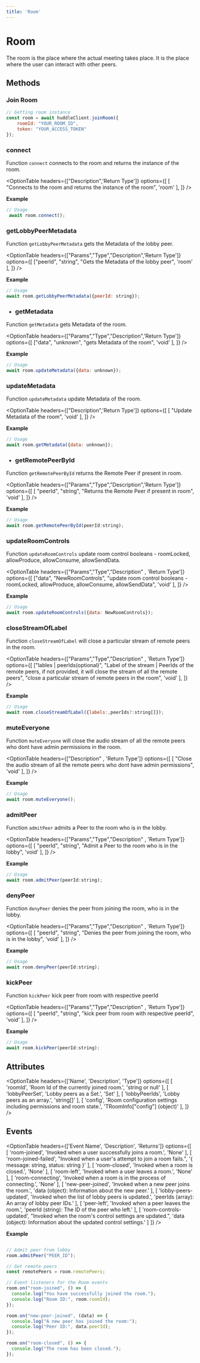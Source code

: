 ```yaml
---
title: 'Room'
---
```



# Room

The room is the place where the actual meeting takes place. It is the place where the user can interact with other peers.

## Methods 

### Join Room

```jsx
// Getting room instance
const room = await huddleClient.joinRoom({
	roomId: "YOUR_ROOM_ID",
	token: "YOUR_ACCESS_TOKEN"
});
```


 ### connect

Function `connect` connects to the room and returns the instance of the room.

<OptionTable
    headers={["Description",'Return Type']}
  options={[
    [
      "Connects to the room and returns the instance of the room",
      'room'
    ],
  ]}
/>

**Example**
```jsx
// Usage
 await room.connect();
```

 ### getLobbyPeerMetadata

Function `getLobbyPeerMetadata` gets the Metadata of the lobby peer.

<OptionTable
    headers={["Params","Type","Description",'Return Type']}
  options={[
    ["peerId",
    "string",
      "Gets the Metadata of the lobby peer",
      'room'
    ],
  ]}
/>

**Example**
```jsx
// Usage
await room.getLobbyPeerMetadata({peerId: string});
```


- ### getMetadata

Function `getMetadata` gets Metadata of the room.

<OptionTable
    headers={["Params","Type","Description",'Return Type']}
  options={[
    ["data",
    "unknown",
      "gets Metadata of the room",
      'void'
    ],
  ]}
/>

**Example**
```jsx
// Usage
await room.updateMetadata({data: unknown});
```

 ### updateMetadata

Function `updateMetadata` update Metadata of the room.

<OptionTable
    headers={["Description",'Return Type']}
  options={[
    [
      "Update Metadata of the room",
      'void'
    ],
  ]}
/>

**Example**
```jsx
// Usage
await room.getMetadata({data: unknown});
```


- ### getRemotePeerById

Function `getRemotePeerById` returns the Remote Peer if present in room.

<OptionTable
    headers={["Params","Type","Description",'Return Type']}
  options={[
    [
     "peerId",
     "string",
      "Returns the Remote Peer if present in room",
      'void'
    ],
  ]}
/>

**Example**
```jsx
// Usage
await room.getRemotePeerById(peerId:string);
```

 ### updateRoomControls

Function `updateRoomControls` update room control booleans - roomLocked, allowProduce, allowConsume, allowSendData.

<OptionTable
    headers={["Params","Type","Description" , 'Return Type']}
  options={[
    ["data",
    "NewRoomControls",
      "update room control booleans - roomLocked, allowProduce, allowConsume, allowSendData",
      'void'
    ],
  ]}
/>

**Example**
```jsx
// Usage
await room.updateRoomControls({data: NewRoomControls});
```


 ### closeStreamOfLabel

Function `closeStreamOfLabel` will close a particular stream of remote peers in the room.

<OptionTable
    headers={["Params","Type","Description" , 'Return Type']}
  options={[
    ["lables | peerIds(optional)",
    "Label of the stream | PeerIds of the remote peers, if not provided, it will close the stream of all the remote peers",
      "close a particular stream of remote peers in the room",
      'void'
    ],
  ]}
/>

**Example**
```jsx
// Usage
await room.closeStreamOfLabel({labels:,peerIds?:string[]});
```


 ### muteEveryone

Function `muteEveryone` will close the audio stream of all the remote peers who dont have admin permissions in the room.

<OptionTable
    headers={["Description" , 'Return Type']}
  options={[
    [
      "Close the audio stream of all the remote peers who dont have admin permissions",
      'void'
    ],
  ]}
/>

**Example**
```jsx
// Usage
await room.muteEveryone();
```

 ### admitPeer

Function `admitPeer` admits a Peer to the room who is in the lobby.

<OptionTable
    headers={["Params","Type","Description" , 'Return Type']}
  options={[
    [
      "peerId",
      "string",
      "Admit a Peer to the room who is in the lobby",
      'void'
    ],
  ]}
/>

**Example**
```jsx
// Usage
await room.admitPeer(peerId:string);
```

 ### denyPeer

Function `denyPeer` denies the peer from joining the room, who is in the lobby.

<OptionTable
    headers={["Params","Type","Description" , 'Return Type']}
  options={[
    [
      "peerId",
      "string",
      "Denies the peer from joining the room, who is in the lobby",
      'void'
    ],
  ]}
/>

**Example**
```jsx
// Usage
await room.denyPeer(peerId:string);
```

 ### kickPeer

Function `kickPeer` kick peer from room with respective peerId

<OptionTable
    headers={["Params","Type","Description" , 'Return Type']}
  options={[
    [
      "peerId",
      "string",
      "kick peer from room with respective peerId",
      'void'
    ],
  ]}
/>

**Example**
```jsx
// Usage
await room.kickPeer(peerId:string);
```


## Attributes

<OptionTable 
    headers={['Name', 'Description', 'Type']}
    options={[
        [
            'roomId',
            'Room Id of the currently joined room.',
            'string or null'
        ],
        [
            'lobbyPeerSet',
            'Lobby peers as a Set.',
            'Set<string>'
        ],
        [
            'lobbyPeerIds',
            'Lobby peers as an array.',
            'string[]'
        ],
        [
            'config',
            'Room configuration settings including permissions and room state.',
            'TRoomInfo["config"] (object)'
        ],
    ]}
/>

## Events

<OptionTable 
    headers={['Event Name', 'Description', 'Returns']}
    options={[
        [
            'room-joined',
            'Invoked when a user successfully joins a room.',
            'None'
        ],
        [
            'room-joined-failed',
            "Invoked when a user's attempt to join a room fails.",
            '{ message: string, status: string }'
        ],
        [
            'room-closed',
            'Invoked when a room is closed.',
            'None'
        ],
        [
            'room-left',
            'Invoked when a user leaves a room.',
            'None'
        ],
        [
            'room-connecting',
            'Invoked when a room is in the process of connecting.',
            'None'
        ],
        [
            'new-peer-joined',
            'Invoked when a new peer joins the room.',
            'data (object): Information about the new peer.'
        ],
        [
            'lobby-peers-updated',
            'Invoked when the list of lobby peers is updated.',
            'peerIds (array): An array of lobby peer IDs.'
        ],
        [
            'peer-left',
            'Invoked when a peer leaves the room.',
            'peerId (string): The ID of the peer who left.'
        ],
        [
            'room-controls-updated',
            "Invoked when the room's control settings are updated.",
            'data (object): Information about the updated control settings.'
        ]
    ]}
/>

**Example**

```js

// Admit peer from lobby
room.admitPeer("PEER_ID");

// Get remote peers
const remotePeers = room.remotePeers;

// Event listeners for the Room events
room.on("room-joined", () => {
  console.log("You have successfully joined the room.");
  console.log("Room ID:", room.roomId);
});

room.on("new-peer-joined", (data) => {
  console.log("A new peer has joined the room:");
  console.log("Peer ID:", data.peerId);
});

room.on("room-closed", () => {
  console.log("The room has been closed.");
});